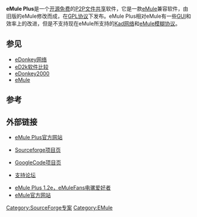 {{noteTA
|G1=IT
}}
{{lowercase|title=eMule Plus}}
{{Infobox Software
| name = eMule Plus
| logo =
| screenshot =
| caption = eMule Plus
| frequently updated = Yes <!--发布版本更新？请不要编辑本页，只需点击版本号码！Release version update? Don't edit this page, just click on the version number!-->
| operating_system = [[Microsoft_Windows|Microsoft Windows]]
| genre = [[P2P|P2P]][[文件共享|文件共享]]
| license = [[GNU通用公共许可证|GNU通用公共许可证]]
| website = [http://emuleplus.info/ emuleplus.info]
}}
'''eMule Plus'''是一个[[开放源代码|开源]][[免费软件|免费]]的[[P2P|P2P]][[文件共享|文件共享]]软件，它是一款[[eMule|eMule]]兼容软件，由旧版的eMule修改而成，在[[GNU通用公共许可证|GPL协议]]下发布。eMule Plus相对eMule有一些[[图形用户界面|GUI]]和效率上的改进，但是不支持现在eMule所支持的[[Kad网络|Kad网络]]和[[eMule模糊协议|eMule模糊协议]]。

== 参见 ==
* [[eDonkey网络|eDonkey网络]]
* [[eD2k软件比较|eD2k软件比较]]
* [[eDonkey2000|eDonkey2000]]
* [[eMule|eMule]]

==参考==
{{Reflist}}

== 外部链接 ==
* {{en}}[https://web.archive.org/web/20061004200701/http://www.emuleplus.info/ eMule Plus官方网站]
* {{en}}[http://sourceforge.net/projects/emuleplus/ Sourceforge项目页]{{Wayback|url=http://sourceforge.net/projects/emuleplus/ |date=20100822050834 }}
* {{en}}[http://code.google.com/p/emuleplus/ GoogleCode项目页]{{Wayback|url=http://code.google.com/p/emuleplus/ |date=20080929104206 }}
* {{en}}[https://web.archive.org/web/20061108002401/http://emuleplus.info/forum/ 支持论坛]
* [https://web.archive.org/web/20100706060210/http://emulefans.com/emule-plus-12e/ eMule Plus 1.2e，eMuleFans电骡爱好者]
* [http://www.emule-project.net/ eMule官方网站]{{Wayback|url=http://www.emule-project.net/ |date=20080807114012 }}

[[Category:SourceForge专案|Category:SourceForge专案]]
[[Category:EMule|Category:EMule]]

{{eDonkey网络}}